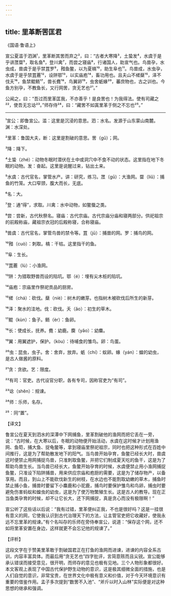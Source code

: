 ```yaml
---
---
---
```

title: 里革断罟匡君
---




《国语·鲁语上》

宣公夏滥于泗渊¹，里革断其罟而弃之²，曰：“古者大寒降³，土蛰发⁴，水虞于是乎讲罛罶⁵，取名鱼⁶，登川禽⁷，而尝之寝庙⁸，行诸国人，助宣气也。鸟兽孕，水虫成，兽虞于是乎禁罝罗⁹，矠鱼鳖，以为夏槁¹⁰，助生阜也¹¹。鸟兽成，水虫孕，水虞于是乎禁罝䍡¹²，设阱鄂¹³，以实庙庖¹⁴，畜功用也。且夫山不槎蘖¹⁵，泽不伐夭¹⁶，鱼禁鲲鲕¹⁷，兽长麑¹⁸，鸟翼卵¹⁹，虫舍蚔蝝²⁰，蕃庶物也，古之训也。今鱼方别孕，不教鱼长，又行网罟，贪无艺也²¹。”

公闻之，曰：“吾过而里革匡我，不亦善乎！是良罟也！为我得法。使有司藏之²²，使吾无忘谂²³。”师存侍²⁴，曰：“藏罟不如寘里革于侧之不忘也²⁵。”



***



¹宣公：即鲁宣公。滥：这里是沉浸的意思。泗：水名。发源于山东蒙山南麓。渊：水深处。

²里革：鲁国大夫，断：这里是割破的意思。罟（gǔ）；网。

³降：降下。

⁴土蛰（zhé）：动物冬眠时潜伏在土中或洞穴中不食不动的状态。这里指在地下冬眠的动物。发：奋起。这里是说醒过来，钻出土来。

⁵水虞：古代官名，掌管水产。讲：研究，练习。罛（gū）：大渔网。罶（liǔ）：捕鱼的竹笼。大口窄颈，腹大而长，无底。

⁶名：大。

⁷登：通“得”，求取。川禽：水中动物，如鳖蜃之类。

⁸尝：尝新，古代秋祭名。寝庙：古代宗庙。古代宗庙分庙和寝两部分。供祀祖宗的前殿称庙，藏祖宗衣冠的后殿称寝，合称寝庙。

⁹兽虞：古代官名，掌管鸟兽的禁令等。罝（jū）：捕兽的网。罗：捕鸟的网。

¹⁰矠（cuò）：刺取。槁：干枯。这里指干的鱼。

¹¹阜：生长。

¹²罝䍡（lù）：小渔网。

¹³阱：为猎取野兽而设的陷坑。鄂（é）：埋有尖木桩的陷坑。

¹⁴庙庖：宗庙里作祭祀贡品的厨房。

¹⁵槎（chá）：砍伐。蘖（niè）：树木的嫩芽。也指树木被砍伐后所生的新芽。

¹⁶泽：聚水的洼地。伐：砍伐。夭（ǎo）：初生的草木。

¹⁷鲲（kùn）：鱼子。鲕（èr）：鱼卵。

¹⁸长：使成长，抚养。麑：幼鹿。䴠（yǎo）：幼麋。

¹⁹翼：用翼遮护，保护。（kòu）：待哺食的雏鸟。卵：鸟蛋。

²⁰虫：昆虫，虫子。舍：舍弃，放弃。蚔（chí）：蚁卵。蝝（yán）：蝗的幼虫，是古人做酱的原料。

²¹贪：贪欲。艺：限度。

²²有司：官吏。古代设官分职，各有专司，因称官吏为“有司”。

²³谂（shěn）：规谏。

²⁴师：乐师，名存。

²⁵：同“置”。

【译文】

鲁宣公在夏天到泗水的深潭中下网捕鱼，里革割破他的渔网而把它丢在一旁，说：“古时候，在大寒以后，冬眠的动物便开始活动，水虞在这时候才计划用渔网、鱼笱，捕大鱼、捉龟鳖等，拿到寝庙里祭祀祖宗，同时也把这种形式在百姓中间推行，这是为了帮助散发地下的阳气。当鸟兽开始孕育，鱼鳖已经长大时，兽虞这时便禁止用网捕捉鸟兽，只准刺取鱼鳖，并把它们制成夏天吃的鱼干，这是为了帮助鸟兽生长。当鸟兽已经长大，鱼鳖开始孕育的时候，水虞便禁止用小渔网捕捉鱼鳖，只准设下陷阱捕兽，用来供应宗庙和庖厨的需要，这是为了储存物产，以备享用。而且，到山上不能砍伐新生的树枝，在水边也不能割取幼嫩的草木，捕鱼时禁止捕小鱼，捕兽时要留下小麋鹿和小驼鹿，捕鸟时要保护雏鸟和鸟卵，捕虫时要避免伤害蚂蚁和蝗虫的幼虫，这是为了使万物繁殖生长。这是古人的教导。现在正当鱼类孕育的时候，却不让它长大，还下网捕捉，真是贪心而没有极限啊！”

宣公听了这些话以后说：“我有过错，里革便纠正我，不也是很好吗？这是一挂很有意义的网，它使我认识到古代治理天下的方法，让主管官吏把它收藏好，使我永远不忘里革的规谏。”有个名叫存的乐师在旁侍奉宣公，说道：“保存这个网，还不如将里革安置在身边，这样就更不会忘记他的规谏了。”

【评析】

这段文字在于赞美里革敢于割破国君正在打鱼的渔网而进谏，进谏的内容全系古训，内容丰富具体。而最后用“贪无艺也”四字批评，言简意赅而且尖锐。宣公能够承认错误而接受意见，很开明，而师存的意见也极有见地。三个人物形象都很好。本文客观上表现了中国古代保护野生动物的意识，这是极其细微全面的措施，也是人们自觉的意识，非常宝贵，在世界文化中极有意义和价值，对于今天环境意识有重要的借鉴作用。孟子多次提到“数罟不入池”、“斧斤以时入山林”实际便是对这种思想的继承和强调。